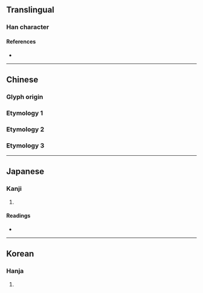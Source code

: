 {{character info}}
==Translingual==

===Han character===
{{Han char|rn=9|rad=人|as=11|sn=13|four=24266|canj=OTWA|ids=⿰亻曹}}

====References====
* {{Han ref|kx=0114.120|dkj=01008|dj=0242.210|hdz=10209.030|uh=50AE|ud=20654|bh=DCB7|bd=56503}}

----

==Chinese==

===Glyph origin===
{{Han etym}}

===Etymology 1===
{{zh-see|遭|v|{{q|classifier}} [[time]]; [[turn]]}}

===Etymology 2===
{{zh-see|曹|v|[[class]]; [[grade]]}}

===Etymology 3===
{{zh-see|嘈|v|[[noisy]]}}

----

==Japanese==

===Kanji===
{{ja-kanji|grade=|rs=人11}}

# {{rfdef|ja|sort=人11}}

====Readings====
* {{ja-readings|on=そう,ぞう|kun=おわる,めぐる}}

----

==Korean==

===Hanja===
{{ko-hanja|hangeul=조|rv=jo|mr=cho}}

# {{rfdef|ko|sort=人11}}